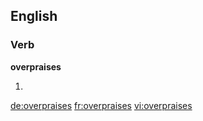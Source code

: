==English==

===Verb===
'''overpraises'''

# {{third-person singular of|[[overpraise]]}}

[[de:overpraises]]
[[fr:overpraises]]
[[vi:overpraises]]
